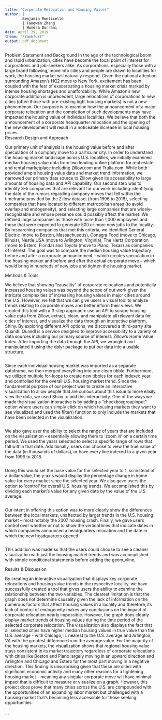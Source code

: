 ```yaml
---
title: "Corperate Relocation and Housing Values"
author: | 
        Benjamin Monticello
        | Fangwen Zhang
        | Humera Durrani
date: April 29, 2019
theme: "Frankfurt"
output: pdf_document
---
```

Problem Statement and Background
In the age of the technological boom and rapid urbanization, cities have become the focal point of interest for corporations and job-seekers alike. As corporations, especially those with a large brand following, move into cities and people are drawn to localities for work, the housing market will naturally respond. Given the national attention surrounding Amazon’s HQ2 move to New York, excitement has been coupled with the fear of exacerbating a housing market crisis marked by intense housing shortages and unaffordability. While Amazon’s new corporate addition is unprecedent, large relocations of corporations to new cities (often those with pre-existing tight housing markets) is not a new phenomenon. Our purpose is to examine how the announcement of a major corporate relocation and the completion of such developments may have impacted the housing value of individual localities. We believe that both the announcement of a corporate headquarter relocation and the opening of the new development will result in a noticeable increase in local housing prices.  
Research Design and Approach
	
Our primary unit of analysis is the housing value before and after speculation of a company move to a particular city. In order to understand the housing market landscape across U.S. localities, we initially examined median housing value data from two leading online platform for real estate and rental marketplace including Zillow.com and Trulia.com. While both provided ample housing value data and market trend information, we narrowed our primary data source to Zillow given its accessibility to large amounts of housing data and API capability. 
	Our second step was to identify 3-5 companies that are relevant for our work including: identifying the date of the rumors regarding company moves that fell within the timeframe provided by the Zillow dataset (from 1996 to 2018), selecting companies that have located to different metropolitan areas (to avoid overlap and endogeneity), and selecting large companies that are widely-recognizable and whose presence could possibly affect the market. We defined large companies as those with more than 1,000 employees and those that were expected to generate 500 or more new jobs to the locality.  By researching companies that met this criteria, we identified General Electric (move to Boston, Massachusetts), Conagra Food (move to Chicago, Illinois), Nestle USA (move to Arlington, Virginia), The Hertz Corporation (move to Estero, Florida) and Toyota (move to Plano, Texas) as companies of interest. The goal was to compare the median housing value trajectory before and after a corporate announcement – which creates speculation in the housing market and before and after the actual corporate move – which would bring in hundreds of new jobs and tighten the housing market.

Methods & Tools 

We believe that showing “causality” of corporate relocations and potentially increased housing values was beyond the scope of our work given the intricate complexities of increasing housing values in major cities around the U.S. However, we felt that we can give users a visual tool to analyze trends relating to corporate moves and better inform their views. We created this tool with a 3-step approach: use an API to scrape housing value data from Zillow, extract, clean, and manipulate all relevant data for cities of interest, and visualize the data through an interactive platform, Shiny.
By exploring different API options, we discovered a third-party site Quandl. Quandl is a service designed to improve accessibility to a variety of data sources including our primary source of interest: Zillow’s Home Value Index. After importing the data through the API, we wrangled and manipulated it using the dplyr package to put our data into a usable structure.

```r

```
Since each individual housing market was imported as a separate dataframe, we then merged everything into one clean tibble. Furthermore, we utilized multiple for-loops to create new tibbles for each indexed year and controlled for the overall U.S. housing market trend.
Since the fundamental purpose of our project was to create an interactive visualization to allow people that are curious about this issue to more easily view the data, we used Shiny to add this interactivity. One of the ways we made the visualization interactive is by adding a  “checkboxgroupinput” option where users can simply click on which housing markets they want to see visualized and used the filter() function to only include the markets that have been selected in the visualization. 
```r

```
We also gave user the ability to select the range of years that are included on the visualization – essentially allowing them to ‘zoom in’ on a certain time period. We used the years selected to select a specific range of rows that fall within that date. Additionally, users can choose to view the true value of the data (in thousands of dollars), or have every line indexed to a given year from 1996 to 2018. 
```r

```
Doing this would set the base value for the selected year to 1, so instead of a dollar value, the y-axis would display the percentage change in home value for every market since the selected year. We also gave users the option to ‘control’ for overall U.S. housing trends. We accomplished this by dividing each market’s value for any given date by the value of the U.S. average. 
```r

```
Our intent in offering this option was to more clearly show the differences between the local markets, unaffected by larger trends in the U.S. housing market – most notably the 2007 housing crash. Finally, we gave users control over whether or not to show the vertical lines that indicate dates in which companies announced a headquarters relocation and the date in which the new headquarters opened. 
```r

```
This addition was made so that the users could choose to see a cleaner visualization with just the housing market trends and was accomplished with simple conditional statements before adding the geom_vline. 

Results & Discussion

By creating an interactive visualization that displays key corporate relocations and housing value trends in the respective locality, we have successfully created a tool that gives users the ability to examine the relationship between the two variables. The clearest limitation is that the graph does not determine causality given the lack of information on the numerous factors that affect housing values in a locality and therefore, its lack of control of endogeneity makes any conclusions on the impact of corporate relocation nearly impossible. However, the graph does clearly display market trends of housing values during the time period of the selected corporate relocation. The visualization also displays the fact that all selected cities have higher median housing values in true value than the U.S. average - with Chicago, IL  nearest to the U.S. average and Arlington, VA with the greatest difference from the average value. For the majority of the housing markets, the visualization shows that regional housing value stays consistent in its market trajectory regardless of corporate relocations with cities like Boston and Plano largely moving in an upward direction and Arlington and Chicago and Estero for the most part moving in a negative direction. This finding is unsurprising given that these are cities with significant economic activity and many other reasons for a tightening housing market – meaning any singular corporate move will have minimal impact that is difficult to measure or visualize on a graph. However, this project does prove that many cities across the U.S. are compounded with the opportunities of an expanding labor market but challenged with a housing market that’s becoming less accessible for those seeking opportunities. 
```r



```
```
